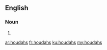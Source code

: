==English==

===Noun===
{{head|en}}

# {{plural of|houdah}}

[[ar:houdahs]]
[[fr:houdahs]]
[[ku:houdahs]]
[[my:houdahs]]